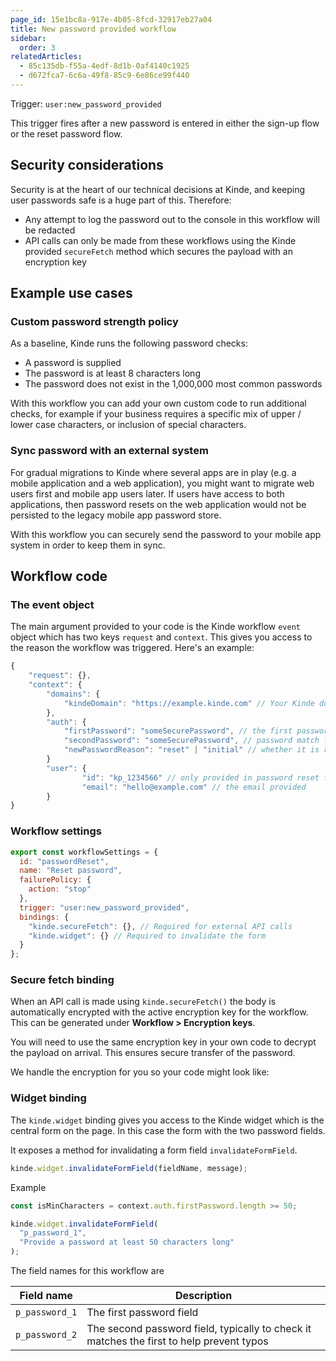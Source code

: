 ```yaml
---
page_id: 15e1bc8a-917e-4b05-8fcd-32917eb27a04
title: New password provided workflow
sidebar:
  order: 3
relatedArticles:
  - 85c135db-f55a-4edf-8d1b-0af4140c1925
  - d672fca7-6c6a-49f8-85c9-6e86ce99f440
---
```


Trigger: `user:new_password_provided`

This trigger fires after a new password is entered in either the sign-up flow or the reset password flow.

## Security considerations

Security is at the heart of our technical decisions at Kinde, and keeping user passwords safe is a huge part of this. Therefore:

- Any attempt to log the password out to the console in this workflow will be redacted
- API calls can only be made from these workflows using the Kinde provided `secureFetch` method which secures the payload with an encryption key

## Example use cases

### Custom password strength policy

As a baseline, Kinde runs the following password checks:

- A password is supplied
- The password is at least 8 characters long
- The password does not exist in the 1,000,000 most common passwords

With this workflow you can add your own custom code to run additional checks, for example if your business requires a specific mix of upper / lower case characters, or inclusion of special characters.

### Sync password with an external system

For gradual migrations to Kinde where several apps are in play (e.g. a mobile application and a web application), you might want to migrate web users first and mobile app users later. If users have access to both applications, then password resets on the web application would not be persisted to the legacy mobile app password store.

With this workflow you can securely send the password to your mobile app system in order to keep them in sync.

## Workflow code

### The event object

The main argument provided to your code is the Kinde workflow `event` object which has two keys `request` and `context`. This gives you access to the reason the workflow was triggered. Here's an example:

```jsx
{
	"request": {},
	"context": {
		"domains": {
			"kindeDomain": "https://example.kinde.com" // Your Kinde domain
		},
		"auth": {
			"firstPassword": "someSecurePassword", // the first password entered
			"secondPassword": "someSecurePassword", // password match field
			"newPasswordReason": "reset" | "initial" // whether it is registration or reset
		}
		"user": {
				"id": "kp_1234566" // only provided in password reset flows as otherwise new user
				"email": "hello@example.com" // the email provided
		}
}
```

### Workflow settings

```jsx
export const workflowSettings = {
  id: "passwordReset",
  name: "Reset password",
  failurePolicy: {
    action: "stop"
  },
  trigger: "user:new_password_provided",
  bindings: {
    "kinde.secureFetch": {}, // Required for external API calls
    "kinde.widget": {} // Required to invalidate the form
  }
};
```

### Secure fetch binding

When an API call is made using `kinde.secureFetch()` the body is automatically encrypted with the active encryption key for the workflow. This can be generated under **Workflow > Encryption keys**.

You will need to use the same encryption key in your own code to decrypt the payload on arrival. This ensures secure transfer of the password.

We handle the encryption for you so your code might look like:

### Widget binding

The `kinde.widget` binding gives you access to the Kinde widget which is the central form on the page. In this case the form with the two password fields.

It exposes a method for invalidating a form field `invalidateFormField`.

```jsx
kinde.widget.invalidateFormField(fieldName, message);
```

Example

```jsx
const isMinCharacters = context.auth.firstPassword.length >= 50;

kinde.widget.invalidateFormField(
  "p_password_1",
  "Provide a password at least 50 characters long"
);
```

The field names for this workflow are

| Field name     | Description                                                                              |
| -------------- | ---------------------------------------------------------------------------------------- |
| `p_password_1` | The first password field                                                                 |
| `p_password_2` | The second password field, typically to check it matches the first to help prevent typos |

